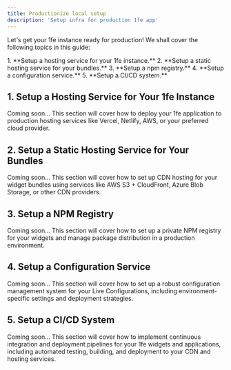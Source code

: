 ```yaml
---
title: Productionize local setup
description: 'Setup infra for production 1fe app'
---
```



Let's get your 1fe instance ready for production! We shall cover the following topics in this guide:
<div className="prose">
1. **Setup a hosting service for your 1fe instance.**
2. **Setup a static hosting service for your bundles.**
3. **Setup a npm registry.**
4. **Setup a configuration service.**
5. **Setup a CI/CD system.**
</div>

## 1. Setup a Hosting Service for Your 1fe Instance

Coming soon... This section will cover how to deploy your 1fe application to production hosting services like Vercel, Netlify, AWS, or your preferred cloud provider.

## 2. Setup a Static Hosting Service for Your Bundles

Coming soon... This section will cover how to set up CDN hosting for your widget bundles using services like AWS S3 + CloudFront, Azure Blob Storage, or other CDN providers.

## 3. Setup a NPM Registry

Coming soon... This section will cover how to set up a private NPM registry for your widgets and manage package distribution in a production environment.

## 4. Setup a Configuration Service

Coming soon... This section will cover how to set up a robust configuration management system for your Live Configurations, including environment-specific settings and deployment strategies.

## 5. Setup a CI/CD System

Coming soon... This section will cover how to implement continuous integration and deployment pipelines for your 1fe widgets and applications, including automated testing, building, and deployment to your CDN and hosting services.

